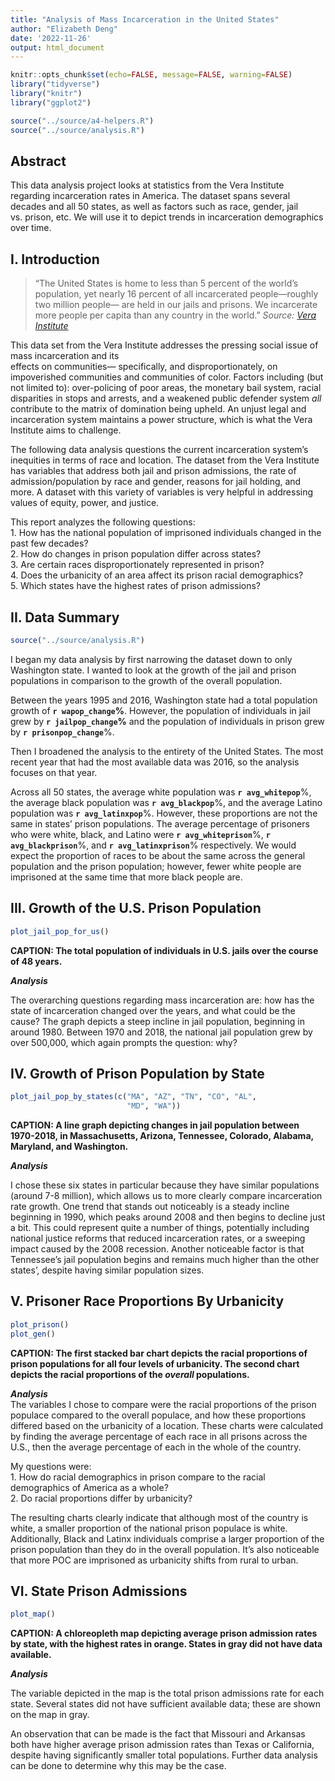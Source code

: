 ```yaml
---
title: "Analysis of Mass Incarceration in the United States"
author: "Elizabeth Deng"
date: '2022-11-26'
output: html_document
---
```


```r
knitr::opts_chunk$set(echo=FALSE, message=FALSE, warning=FALSE)
library("tidyverse")
library("knitr")
library("ggplot2")
```

```r
source("../source/a4-helpers.R")
source("../source/analysis.R")
```

## Abstract 
This data analysis project looks at statistics from the Vera Institute 
regarding incarceration rates in America. The dataset spans several decades and 
all 50 states, as well as factors such as race, gender, jail vs. prison, etc.
We will use it to depict trends in incarceration demographics  
over time. 


## I. Introduction 
>"The United States is home to less than 5 percent of the world’s population, 
> yet nearly 16 percent of all incarcerated people—roughly two million people—
> are held in our jails and prisons. We incarcerate more people per capita than 
> any country in the world."
> *Source: [Vera Institute](https://www.vera.org/ending-mass-incarceration)*  

This data set from the Vera Institute addresses the pressing social issue of mass incarceration and its  
effects on communities— specifically, and disproportionately, on impoverished 
communities and communities of color. Factors including (but not limited to):
over-policing of poor areas, the monetary bail system, racial disparities in 
stops and arrests, and a weakened public defender system *all* contribute to the 
matrix of domination being upheld. An unjust legal and incarceration system 
maintains a power structure, which is what the Vera Institute aims to challenge. 

The following data analysis questions the current incarceration system's inequities 
in terms of race and location. The dataset from the Vera Institute has variables that 
address both jail and prison admissions, the rate of admission/population by race and
gender, reasons for jail holding, and more. A dataset with this variety of variables is very 
helpful in addressing values of equity, power, and justice.  

This report analyzes the following questions:  
1. How has the national population of imprisoned individuals changed in the past few decades?  
2. How do changes in prison population differ across states?  
3.  Are certain races disproportionately represented in prison?  
4. Does the urbanicity of an area affect its prison racial demographics?  
5. Which states have the highest rates of prison admissions?


## II. Data Summary 

```r
source("../source/analysis.R")
```

I began my data analysis by first narrowing the dataset down to only Washington 
state. I wanted to look at the growth of the jail and prison populations in 
comparison to the growth of the overall population.

Between the years 1995 and 2016, Washington state had a total population growth 
of **`r wapop_change`%**. However, the population of individuals in jail grew by 
**`r jailpop_change`%** and the population of individuals in prison grew by 
**`r prisonpop_change`**%.

Then I broadened the analysis to the entirety of the United States. The most 
recent year that had the most available data was 2016, so the analysis focuses 
on that year.

Across all 50 states, the average white population was
**`r avg_whitepop`**%, the average black population was **`r avg_blackpop`**%,
and the average Latino population was **`r avg_latinxpop`**%. However, these
proportions are not the same in states' prison populations. The average 
percentage of prisoners who were white, black, and Latino were 
**`r avg_whiteprison`**%, **`r avg_blackprison`**%, and 
**`r avg_latinxprison`**% respectively.
We would expect the proportion of races to be about the same across the general
population and the prison population; however, fewer white people are imprisoned
at the same time that more black people are. 


## III. Growth of the U.S. Prison Population

```r
plot_jail_pop_for_us()

```  

**CAPTION: The total population of individuals in U.S. jails over the course of
48 years.**  

***Analysis***  

The overarching questions regarding mass incarceration are: how has the state of incarceration changed over the years, and what could be the cause? The graph depicts a steep incline in jail population, beginning in around 1980. Between 1970 and 2018, the national jail population grew by over 500,000, which again prompts the question: why?  

## IV. Growth of Prison Population by State  

```r
plot_jail_pop_by_states(c("MA", "AZ", "TN", "CO", "AL", 
                          "MD", "WA"))  

```  

**CAPTION: A line graph depicting changes in jail population between 1970-2018, in Massachusetts, Arizona, Tennessee, Colorado, Alabama, Maryland, and Washington.**  

***Analysis***    

I chose these six states in particular because they have similar populations (around 7-8 million), which allows us to more clearly compare incarceration rate growth. One trend that stands out noticeably is a steady incline beginning in 1990, which peaks around 2008 and then begins to decline just a bit. This could represent quite a number of things, potentially including national justice reforms that reduced incarceration rates, or a sweeping impact caused by the 2008 recession. Another noticeable factor is that Tennessee's jail population begins and remains much higher than the other states', despite having similar population sizes.  

## V. Prisoner Race Proportions By Urbanicity  
```r
plot_prison() 
plot_gen()
```    

**CAPTION: The first stacked bar chart depicts the racial proportions of prison populations for all four levels of urbanicity. The second chart depicts the racial proportions of the *overall* populations.**  

***Analysis***      
The variables I chose to compare were the racial proportions of the prison populace compared to the overall populace, and how these proportions differed based on the urbanicity of a location. These charts were calculated by finding the average percentage of each race in all prisons across the U.S., then the average percentage of each in the whole of the country.  

My questions were:  
1. How do racial demographics in prison compare to the racial demographics of America as a whole?   
2. Do racial proportions differ by urbanicity?  

The resulting charts clearly indicate that although most of the country is white, a smaller proportion of the national prison populace is white. Additionally, Black and Latinx individuals comprise a larger proportion of the prison population than they do in the overall population. It's also noticeable that more POC are imprisoned as urbanicity shifts from rural to urban.    

## VI. State Prison Admissions
```r
plot_map()
```  

**CAPTION: A chloreopleth map depicting average prison admission rates by state,
with the highest rates in orange. States in gray did not have data available.**  

***Analysis***    

The variable depicted in the map is the total prison admissions rate for each state. Several states did not have sufficient available data; these are shown on the map in gray.  

An observation that can be made is the fact that Missouri and Arkansas both have higher average prison admission rates than Texas or California, despite having significantly smaller total populations. Further data analysis can be done to determine why this may be the case. 



